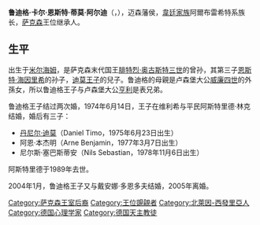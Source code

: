 {{Infobox royalty
| name         = 魯迪格
| succession   = 薩克森王室首領
| predecessor  = [[阿爾貝特_(邁森藩侯)|阿爾貝特]]
| birth_date  = {{Birth date|1953|12|23|df=y}}
| birth_place = [[西德|西德]][[魯爾河畔米爾海姆|魯爾河畔米爾海姆]]
| death_date  = {{Death date and age|2022|03|29|1953|12|23|df=y}}
| death_place = [[德国|德国]][[萨克森州迈森莫里茨堡|萨克森州迈森莫里茨堡]]
| spouse       = {{marriage|阿斯特里德·林克|1974|1989|end=妻逝}}<br>{{marriage|黛安娜·多爾恩多夫|2004|2005|end=離婚}}
| issue        = 丹尼爾王子<br>阿爾尼王子<br>尼爾斯王子
| house       = [[韋廷王朝|韋廷王朝]]阿爾貝系
| father      = [[薩克森的迪莫|薩克森的迪莫]]
| mother      = 瑪格麗特·盧卡斯
| religion    = [[羅馬天主教|羅馬天主教]]
}}
'''鲁迪格·卡尔·恩斯特·蒂莫·阿尔迪'''（{{lang-de|'''Rüdiger Karl Ernst Timo Aldi'''}}，{{bd|1953年|12月23日|2022年|3月29日|catIdx=Rudiger}}），迈森藩侯，[[韋廷王朝|韋廷家族]]阿爾布雷希特系族长，[[薩克森王國|萨克森]]王位继承人。

==生平==
出生于[[米尔海姆|米尔海姆]]，是萨克森末代国王[[弗里德里希·奥古斯特三世_(萨克森国王)|腓特烈·奥古斯特三世]]的曾孙，其第三子[[恩斯特·海因里希_(薩克森)|恩斯特·海因里希]]的孙子，[[迪莫王子_(薩克森)|迪莫王子]]的兒子。鲁迪格的母親是卢森堡大公[[威廉四世_(盧森堡大公)|威廉四世]]的外孫女，所以鲁迪格王子与卢森堡大公[[亨利_(盧森堡大公)|亨利]]是表兄弟。

鲁迪格王子结过两次婚，1974年6月14日，王子在维利希与平民阿斯特里德·林克结婚，婚后有三子：

* [[丹尼尔·迪莫_(薩克森王子)|丹尼尔·迪莫]]（Daniel Timo，1975年6月23日出生）
* 阿恩·本杰明（Arne Benjamin，1977年3月7日出生）
* 尼尔斯·塞巴斯蒂安（Nils Sebastian，1978年11月6日出生）

阿斯特里德于1989年去世。

2004年1月，鲁迪格王子又与戴安娜·多恩多夫结婚，2005年离婚。

{{DEFAULTSORT:Rudiger Of Saxony, Prince}}
[[Category:萨克森王室后裔|Category:萨克森王室后裔]]
[[Category:王位覬覦者|Category:王位覬覦者]]
[[Category:北萊因-西發里亞人|Category:北萊因-西發里亞人]]
[[Category:德国心理学家|Category:德国心理学家]]
[[Category:德国天主教徒|Category:德国天主教徒]]